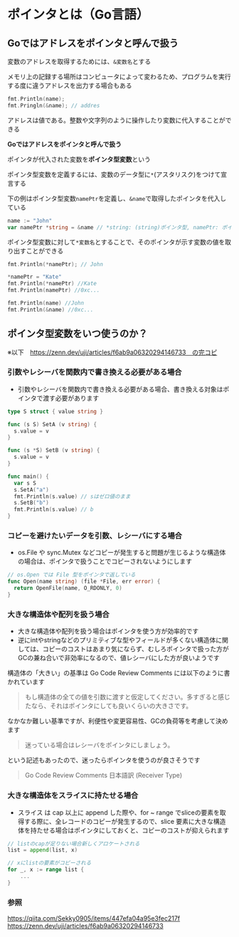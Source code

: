 # ポインタとは（Go言語）
## Goではアドレスをポインタと呼んで扱う

変数のアドレスを取得するためには、`&変数名`とする

メモリ上の記録する場所はコンピュータによって変わるため、プログラムを実行する度に違うアドレスを出力する場合もある

```go
fmt.Println(name);
fmt.Pringln(&name); // addres
```

アドレスは値である。整数や文字列のように操作したり変数に代入することができる

**Goではアドレスをポインタと呼んで扱う**

ポインタが代入された変数を**ポインタ型変数**という

ポインタ型変数を定義するには、変数のデータ型に`*`(アスタリスク)をつけて宣言する

下の例はポインタ型変数`namePtr`を定義し、`&name`で取得したポインタを代入している

```go
name := "John"
var namePtr *string = &name // *string: (string)ポインタ型, namePtr: ポインタ型変数
```

ポインタ型変数に対して`*変数名`とすることで、そのポインタが示す変数の値を取り出すことができる

```go
fmt.Println(*namePtr); // John

*namePtr = "Kate"
fmt.Println(*namePtr) //Kate
fmt.Println(namePtr) //0xc...

fmt.Println(name) //John
fmt.Println(&name) //0xc...
```

## ポインタ型変数をいつ使うのか？
※以下　https://zenn.dev/uji/articles/f6ab9a06320294146733　の完コピ
### 引数やレシーバを関数内で書き換える必要がある場合
- 引数やレシーバを関数内で書き換える必要がある場合、書き換える対象はポインタで渡す必要があります

```go
type S struct { value string }

func (s S) SetA (v string) {
  s.value = v
}

func (s *S) SetB (v string) {
  s.value = v
}

func main() {
  var s S
  s.SetA("a")
  fmt.Println(s.value) // sはゼロ値のまま
  s.SetB("b")
  fmt.Println(s.value) // b
}
```

### コピーを避けたいデータを引数、レシーバにする場合
- os.File や sync.Mutex などコピーが発生すると問題が生じるような構造体の場合は、ポインタで扱うことでコピーされないようにします

```go
// os.Open では File 型をポインタで返している
func Open(name string) (file *File, err error) {
  return OpenFile(name, O_RDONLY, 0)
}
```
### 大きな構造体や配列を扱う場合
- 大きな構造体や配列を扱う場合はポインタを使う方が効率的です
- 逆にintやstringなどのプリミティブな型やフィールドが多くない構造体に関しては、コピーのコストはあまり気にならず、むしろポインタで扱った方がGCの兼ね合いで非効率になるので、値レシーバにした方が良いようです

構造体の「大きい」の基準は Go Code Review Comments には以下のように書かれています

> もし構造体の全ての値を引数に渡すと仮定してください。多すぎると感じたなら、それはポインタにしても良いくらいの大きさです。

なかなか難しい基準ですが、利便性や変更容易性、GCの負荷等を考慮して決めます

> 迷っている場合はレシーバをポインタにしましょう。

という記述もあったので、迷ったらポインタを使うのが良さそうです

> Go Code Review Comments 日本語訳 (Receiver Type)


### 大きな構造体をスライスに持たせる場合
- スライス は cap 以上に append した際や、for ~ range でsliceの要素を取得する際に、全レコードのコピーが発生するので、slice 要素に大きな構造体を持たせる場合はポインタにしておくと、コピーのコストが抑えられます

```go
// listのcapが足りない場合新しくアロケートされる
list = append(list, x)

// xにlistの要素がコピーされる
for _, x := range list {
    ...
}
```


### 参照
https://qiita.com/Sekky0905/items/447efa04a95e3fec217f
https://zenn.dev/uji/articles/f6ab9a06320294146733